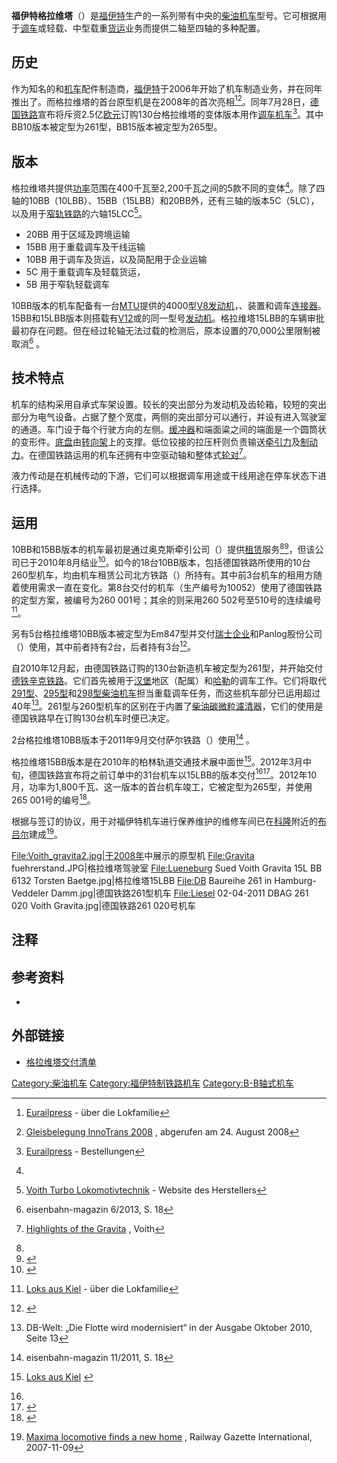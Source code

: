 {{noteTA
|G1=DE
|G2=Railway
|G3=Unit
|1=zh-tw:鐵路公司;zh-cn:运营商;
|2=zh-tw:車廠;    zh-cn:制造商;
|3=zh-cn:实现;    zh-tw:達成;
|4=zh-cn:从而;    zh-tw:進而;
|5=zh-cn:營運商;  zh-tw:鐵路公司;
}}

{{Infobox Locomotive
| name             =福伊特格拉维塔
| type = [[柴油机车|柴油机车]]
| image            = Voith Gravita 10BB northrail 261 301-6 2235 Torsten Baetge.jpg
| alt              = 
| caption          = 
| builder          = [[福伊特|福伊特]]
| origin = {{GER}}
| ordernumber      = 
| serialnumber     = 
| buildmodel       = 
| builddate        = 2008年至今
| totalproduction  = 
| aarwheels        = 
| uicclass         = B、B'B'、C、C'C'
| gauge  = [[准轨|准轨]]/[[窄轨|窄轨]]
| wheeldiameter    = 
| wheelbase        = 
| length           = 10,000毫米（5B）<br>11,000毫米（5C）<br>15,700毫米（10BB）<br>16,900毫米（15BB）18,500毫米（20BB）
| axleload         = 
| weight           = 40–45吨（5B）<br>60–67.5吨（5C）<br>76–100吨（10BB）<br>80–90吨（15BB）<br>84–88吨（20BB）
| fuelcap          = 3,150升
| primemover       = [[V型发动机|V型发动机]]
| rpmrange         = 1,800转/分钟
| enginetype       = [[MTU腓德烈斯哈芬有限公司|MTU 4000型发动机]]
| cylindersize     = 
| transmission     = {{link-de|液力传动|Strömungsgetriebe}}
| topspeed         = 80公里/小时（5B、5C）<br>100公里/小时（10BB、15BB）<br>120公里/小时（20BB）
| poweroutput      = 400千瓦（5B）<br>700千瓦（5C）<br>1,200千瓦（10BB）<br>1,800千瓦（15BB）<br>2,200千瓦（20BB）
| tractiveeffort   = 258千牛（10BB）<br>272千牛（15BB）<br>310千牛（15CC）
| locobrakes       = [[空气制动|液压制动]]
| notes            =
}}
'''福伊特格拉维塔'''（{{lang-de|'''Voith Gravita'''}}）是[[福伊特|福伊特]]生产的一系列带有中央{{link-de|驾驶室|Führerstand}}的{{link-de|液力传动|Strömungsgetriebe}}[[柴油机车|柴油机车]]型号。它可根据用于[[调车|调车]]或轻载、中型载重[[货运|货运]]业务而提供二轴至四轴的多种配置。

==历史==
作为知名的{{link-de|液力传动|Strömungsgetriebe}}和[[铁路机车|机车]]配件制造商，[[福伊特|福伊特]]于2006年开始了机车制造业务，并在同年推出了{{link-de|福伊特千里马型柴油机车|Voith Maxima|千里马型机车}}。而格拉维塔的首台原型机是在2008年的{{link-de|柏林轨道交通技术展|InnoTrans}}首次亮相<ref name="eurpress">{{de}}[http://www.eurailpress.de/article/view/4/voith_turbo_lokfamilie_gravita_am_start.html Eurailpress] {{Wayback|url=http://www.eurailpress.de/article/view/4/voith_turbo_lokfamilie_gravita_am_start.html |date=20081211153443 }} - über die Lokfamilie</ref><ref>{{de}}[http://www1.messe-berlin.de/vip8_1/website/MesseBerlin/htdocs/www.innotrans.de/de/AusstellerHallen/Freigelaende2008/Gleisbelegung_2008_Internet.pdf Gleisbelegung InnoTrans 2008] {{webarchive|url=https://web.archive.org/web/20080920161429/http://www1.messe-berlin.de/vip8_1/website/MesseBerlin/htdocs/www.innotrans.de/de/AusstellerHallen/Freigelaende2008/Gleisbelegung_2008_Internet.pdf |date=2008-09-20 }}, abgerufen am 24. August 2008</ref>。同年7月28日，[[德国铁路|德国铁路]]宣布将斥资2.5亿[[欧元|欧元]]订购130台格拉维塔的变体版本用作[[调车机车|调车机车]]<ref>{{de}}[http://www.eurailpress.de/article/view//db_bestellt_voith_gravita.html Eurailpress] {{Webarchive|url=https://archive.is/20120801101632/http://www.eurailpress.de/article/view//db_bestellt_voith_gravita.html |date=2012-08-01 }} - Bestellungen</ref>。其中BB10版本被定型为261型，BB15版本被定型为265型。

==版本==
格拉维塔共提供[[功率|功率]]范围在400千瓦至2,200千瓦之间的5款不同的变体<ref name="eurpress"/>。除了四轴的10BB（10LBB）、15BB（15LBB）和20BB外，还有三轴的版本5C（5LC），以及用于[[窄轨铁路|窄轨铁路]]的六轴15LCC<ref name = "voith">{{de}}[http://voith.com/de/produkte-leistungen/antriebstechnik/rangierlokomotiven-gravita-10243.html Voith Turbo Lokomotivtechnik] {{Wayback|url=http://voith.com/de/produkte-leistungen/antriebstechnik/rangierlokomotiven-gravita-10243.html |date=20170113122914 }} - Website des Herstellers</ref>。

* 20BB 用于区域及跨境运输
* 15BB 用于重载调车及干线运输
* 10BB 用于调车及货运，以及简配用于企业运输
* 5C 用于重载调车及轻载货运，
* 5B 用于窄轨轻载调车

10BB版本的机车配备有一台[[MTU腓德烈斯哈芬有限公司|MTU]]提供的4000型[[V8发动机|V8发动机]]，{{link-de|点状列车控制装置|Punktförmige Zugbeeinflussung}}、{{link-de|无线电遥控|Funkfernsteuerung}}装置和调车[[铁路连接器|连接器]]。15BB和15LBB版本则搭载有[[V12发动机|V12]]或{{link-de|V16发动机|Sechzehnzylindermotor|V16}}的同一型号[[发动机|发动机]]。格拉维塔15LBB的车辆审批最初存在问题{{fact}}。但在经过轮轴无法过载的检测后，原本设置的70,000公里限制被取消<ref>{{de}}eisenbahn-magazin 6/2013, S. 18</ref> 。

==技术特点==
机车的结构采用自承式车架设置。较长的突出部分为发动机及齿轮箱，较短的突出部分为电气设备。{{link-de|驾驶室|Führerstand}}占据了整个宽度，两侧的突出部分可以通行，并设有进入驾驶室的通道。车门设于每个行驶方向的左侧。[[缓冲器|缓冲器]]和端面粱之间的端面是一个圆筒状的变形件。[[底盘|底盘]]由[[转向架|转向架]]上的{{link-de|灵活浮动弹簧|Flexicoil-Schraubenfeder}}支撑。低位铰接的拉压杆则负责输送[[牵引力|牵引力]]及[[制动|制动力]]。在德国铁路运用的机车还拥有中空驱动轴和整体式[[輪軸|轮对]]<ref>{{en}}[http://www.voithturbo.de/lokomoitvtechnik-gravita-highlight-en.htm Highlights of the Gravita] {{Wayback|url=http://www.voithturbo.de/lokomoitvtechnik-gravita-highlight-en.htm |date=20120213003610 }}, Voith</ref>。

液力传动是在机械传动的下游，它们可以根据调车用途或干线用途在停车状态下进行选择。

==运用==
10BB和15BB版本的机车最初是通过奥克斯牵引公司（{{lang|en|Ox-Traction}}）提供[[租赁|租赁]]服务<ref name="gravita"/><ref>{{en}}{{citation|url=http://www.ox-traction.com/locomotives.php|archiveurl=https://web.archive.org/web/20080927054749/http://www.ox-traction.com/locomotives.php|archivedate=2008年9月27日|title=Locomotives@Ox-traction|publisher=Ox-Traction|work=www.ox-traction.com|deadurl=yes}}</ref>，但该公司已于2010年8月结业<ref name="oxliq">{{en}}{{cite web|url=http://www.ox-traction.com/|title=Ox-traction N.V. are ending their business activities.|author=Ox-traction|date=2010-08-19|id=|accessdate=2011-08-19|deadurl=yes|archiveurl=https://web.archive.org/web/20110907085235/http://www.ox-traction.com/|archivedate=2011年9月7日|df=}}</ref>。如今的18台10BB版本，包括德国铁路所使用的10台260型机车，均由机车租赁公司北方铁路（{{lang|en|Northrail}}）所持有。其中前3台机车的租用方随着使用需求一直在变化。第8台交付的机车（生产编号为10052）使用了德国铁路的定型方案，被编号为260 001号；其余的则采用260 502号至510号的连续编号<ref name = "loksauskiel">{{de}}[http://www.loks-aus-kiel.de/index.php?nav=1403410 Loks aus Kiel] {{Wayback|url=http://www.loks-aus-kiel.de/index.php?nav=1403410 |date=20210321184907 }} - über die Lokfamilie</ref>。

另有5台格拉维塔10BB版本被定型为Em847型并交付[[瑞士|瑞士]][[企业|企业]]{{link-de|蓋拉芬根制铁|Stahl Gerlafingen}}和Panlog股份公司（{{lang|de|Panlog AG}}）使用，其中前者持有2台，后者持有3台<ref name="lak">{{de}}{{cite web|url=http://www.loks-aus-kiel.de/index.php?nav=1403410&lang=1|title=Voith Gravita|author=www.loks-aus-kiel.de|accessdate=2011-08-19|archive-date=2021-01-19|archive-url=https://web.archive.org/web/20210119123533/https://www.loks-aus-kiel.de/index.php?nav=1403410&lang=1|dead-url=no}}</ref>。

自2010年12月起，由德国铁路订购的130台新造机车被定型为261型，并开始交付[[德铁辛克铁路|德铁辛克铁路]]。它们首先被用于[[汉堡|汉堡]]地区（配属{{link-de|马申编组站|Maschen Rangierbahnhof}}）和[[哈勒|哈勒]]的调车工作。它们将取代[[德国铁路291型柴油机车|291型]]、[[德国铁路295型柴油机车|295型]]和[[德国铁路298型柴油机车|298型柴油机车]]担当重载调车任务，而这些机车部分已运用超过40年<ref>{{de}}DB-Welt: „Die Flotte wird modernisiert“ in der Ausgabe Oktober 2010, Seite 13</ref>。261型与260型机车的区别在于内置了[[柴油碳微粒濾清器|柴油碳微粒濾清器]]，它们的使用是德国铁路早在订购130台机车时便已决定。

2台格拉维塔10BB版本于2011年9月交付萨尔铁路（{{lang|de|Saar Rail}}）使用<ref>{{de}}eisenbahn-magazin 11/2011, S. 18</ref> 
。

格拉维塔15BB版本是在2010年的柏林轨道交通技术展中面世<ref>{{de}}[http://www.loks-aus-kiel.de/index.php?nav=1000006&file=voith_15001_02&action=image Loks aus Kiel] {{Wayback|url=http://www.loks-aus-kiel.de/index.php?nav=1000006&file=voith_15001_02&action=image |date=20180723182212 }}</ref>。2012年3月中旬，德国铁路宣布将之前订单中的31台机车以15LBB的版本交付<ref name = "loksauskiel"/><ref>{{de}}{{cite journal | author= | title=Künftig Gravita 15BB | journal=Der Eisenbahn Ingenieur | series=3 | year=2012 | page=88 }}</ref>。2012年10月，功率为1,800千瓦、这一版本的首台机车竣工，它被定型为265型，并使用265 001号的编号<ref>{{de}}{{cite journal | author= | title=| journal=eisenbahn-magazin | Band= | series=12 | year=2012 | page=21}}</ref>。

根据与{{link-de|科隆港口及货物运输|Häfen und Güterverkehr Köln}}签订的协议，用于对福伊特机车进行保养维护的维修车间已在[[科隆|科隆]]附近的[[布吕尔|布吕尔]]建成<ref name="gravita">{{en}}[http://www.railwaygazette.com/news/single-view/view//maxima-locomotive-finds-a-new-home.html Maxima locomotive finds a new home] {{Wayback|url=http://www.railwaygazette.com/news/single-view/view//maxima-locomotive-finds-a-new-home.html |date=20140302230203 }}, Railway Gazette International, 2007-11-09</ref>。

<gallery>
File:Voith_gravita2.jpg|于2008年{{link-de|柏林轨道交通技术展|InnoTrans}}中展示的原型机
File:Gravita fuehrerstand.JPG|格拉维塔驾驶室
File:Lueneburg Sued Voith Gravita 15L BB 6132 Torsten Baetge.jpg|格拉维塔15LBB
File:DB Baureihe 261 in Hamburg-Veddeler Damm.jpg|德国铁路261型机车
File:Liesel 02-04-2011 DBAG 261 020 Voith Gravita.jpg|德国铁路261 020号机车
</gallery>

==注释==
{{reflist}}

==参考资料==
{{refbegin}}
* {{de}}{{cite book | author=Helmut Petrowisch | title=''Die neue 261'' | journal = eisenbahn magazin | series = 9/2011 | publisher = Alba Publikation | location=Düsseldorf | page=31–34 | ISSN=0342-1902|date=2011年9月}}
{{refend}}

==外部链接==
{{Commonscat|Voith Gravita}}
* {{de}}[http://www.loks-aus-kiel.de/index.php?nav=1403410&lang=1 格拉维塔交付清单] {{Wayback|url=http://www.loks-aus-kiel.de/index.php?nav=1403410&lang=1 |date=20210119123533 }}

{{德国铁路机车车辆}}

{{DEFAULTSORT:Voith Gravita}}
[[Category:柴油机车|Category:柴油机车]]
[[Category:福伊特制铁路机车|Category:福伊特制铁路机车]]
[[Category:B-B轴式机车|Category:B-B轴式机车]]